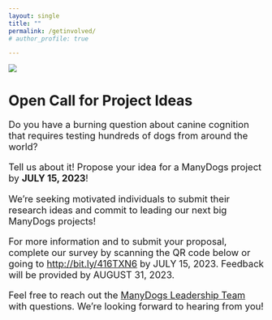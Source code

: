 ```yaml
---
layout: single
title: ""
permalink: /getinvolved/
# author_profile: true

---
```


![](images/dogs_along_wall.jpg){fig-alt="Nine dogs of different breeds lined up along a bright pink wall. Photo by Hannah Lim on Unsplash"}

# Open Call for Project Ideas​

::: {style="font-size:130%"}
Do you have a burning question about canine cognition that requires testing hundreds of dogs from around the world? ​

Tell us about it!​ Propose your idea for a ManyDogs project by **JULY 15, 2023**!​

We’re seeking motivated individuals to submit their research ideas and commit to leading our next big ManyDogs projects!​

For more information and to submit your proposal, complete our survey by scanning the QR code below or going to <http://bit.ly/416TXN6> by JULY 15, 2023. Feedback will be provided by AUGUST 31, 2023.​

Feel free to reach out the [ManyDogs Leadership Team](leadership.qmd) with questions. We're looking forward to hearing from you!
:::


